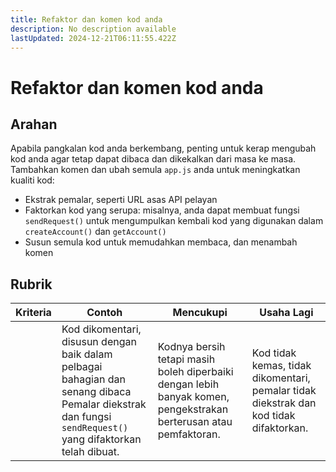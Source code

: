```yaml
---
title: Refaktor dan komen kod anda
description: No description available
lastUpdated: 2024-12-21T06:11:55.422Z
---
```


# Refaktor dan komen kod anda

## Arahan

Apabila pangkalan kod anda berkembang, penting untuk kerap mengubah kod anda agar tetap dapat dibaca dan dikekalkan dari masa ke masa. Tambahkan komen dan ubah semula `app.js` anda untuk meningkatkan kualiti kod:

- Ekstrak pemalar, seperti URL asas API pelayan
- Faktorkan kod yang serupa: misalnya, anda dapat membuat fungsi `sendRequest()` untuk mengumpulkan kembali kod yang digunakan dalam `createAccount()` dan `getAccount()`
- Susun semula kod untuk memudahkan membaca, dan menambah komen

## Rubrik

| Kriteria | Contoh                                                                                                                                                     | Mencukupi                                                                                          | Usaha Lagi                                                                    |
| -------- | ------------------------------------------------------------------------------------------------------------------------------------------------------------- | ------------------------------------------------------------------------------------------------- | ------------------------------------------------------------------------------------- |
|          | Kod dikomentari, disusun dengan baik dalam pelbagai bahagian dan senang dibaca Pemalar diekstrak dan fungsi `sendRequest()` yang difaktorkan telah dibuat. | Kodnya bersih tetapi masih boleh diperbaiki dengan lebih banyak komen, pengekstrakan berterusan atau pemfaktoran. | Kod tidak kemas, tidak dikomentari, pemalar tidak diekstrak dan kod tidak difaktorkan. |
